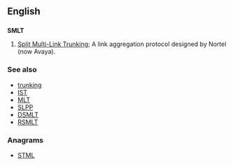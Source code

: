 ==English==

==={{initialism-old|en}}===
'''SMLT'''

# {{context|computing}} [[w:Split Multi-Link Trunking|Split Multi-Link Trunking]]; A link aggregation protocol designed by Nortel (now Avaya).

===See also===
* [[trunking]]
* [[IST]]
* [[MLT]]
* [[SLPP]]
* [[DSMLT]]
* [[RSMLT]]

===Anagrams===
* [[STML#English|STML]]